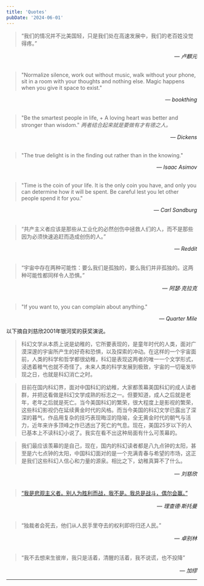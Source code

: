 ```yaml
---
title: 'Quotes'
pubDate: '2024-06-01'
---
```


>“我们的情况并不比美国轻，只是我们处在高速发展中，我们的老百姓没觉得疼。”

<div style="text-align: right;">— <cite>卢麒元</cite></div>
<br/>

>"Normalize silence, work out without music, walk without your phone, sit in a room with your thoughts and nothing else. Magic happens when you give it space to exist."

<div style="text-align: right;">— <cite>bookthing</cite></div>
<br/>

>"Be the smartest people in life, + A loving heart was better and stronger than wisdom."
>_两者结合起来就是要做有才有德之人。_

<div style="text-align: right;">— <cite>Dickens</cite></div>
<br/>

>"The true delight is in the finding out rather than in the knowing."
>

<div style="text-align: right;">— <cite>Isaac Asimov</cite></div>
<br/>

>"Time is the coin of your life. It is the only coin you have, and only you can determine how it will be spent. Be careful lest you let other people spend it for you."

<div style="text-align: right;">— <cite>Carl Sandburg</cite></div>
<br/>

>“共产主义者应该是那些从工业化的必然创伤中拯救人们的人，而不是那些因为必须快速追赶而造成创伤的人。”

<div style="text-align: right;">— <cite>Reddit</cite></div>
<br/>

>“宇宙中存在两种可能性：要么我们是孤独的，要么我们并非孤独的。这两种可能性都同样令人恐惧。”

<div style="text-align: right;">— <cite>阿瑟·克拉克</cite></div>
<br/>

>"If you want to, you can complain about anything."

<div style="text-align: right;">— <cite>Quarter Mile</cite></div> 

以下摘自刘慈欣2001年银河奖的获奖演说。

> 科幻文学从本质上说是幼稚的，它所要表现的，是童年时代的人类，面对广漠深邃的宇宙所产生的好奇和恐惧，以及探索的冲动。在这样的一个宇宙面前，人类的科学和哲学都很幼稚，科幻是表现这两者的唯一一个文学形式，浸透着稚气也就不奇怪了。未来人类的科学发展到极致，宇宙的一切毫发毕现之日，也就是科幻消亡之时。


> 目前在国内科幻界，面对中国科幻的幼稚，大家都羡幕美国科幻的成人读者群，并把这看做是科幻文学成熟的标志之一。但要知道，成人之后就是老年，老年之后就是死亡。当今美国科幻的繁荣，很大程度上是影视的繁荣，这些科幻影视仍在延续黄金时代的风格。而当今美国的科幻文学已露出了深深的暮气，作品用复杂的技巧表现晦涩的隐喻，全无黄金时代的朝气与活力，近年来许多顶峰之作已透出了死亡的气息。现在，美国25岁以下的人已基本上不读科幻小说了。我实在看不出这种局面有什么可羡幕的。


> 我们最应该羡幕的是自己，现在，国内的科幻读者都是八九点钟的太阳，甚至是六七点钟的太阳，中国科幻面对的是一个充满青春与希望的市场，这正是我们这些科幻人信心和力量的源泉。相比之下，幼稚真算不了什么。

<div style="text-align: right;">— <cite>刘慈欣</cite></div>
<br/>

>[“我是悲观主义者。别人为胜利而战，我不是。我总是战斗，偶尔会赢。”](https://www.ruanyifeng.com/blog/2005/03/post_112.html)

<div style="text-align: right;">— <cite>理查德·斯托曼</cite></div>
<br/>

>“独裁者会死去，他们从人民手里夺去的权利即将归还人民。”

<div style="text-align: right;">— <cite>卓别林</cite></div>
<br/>

>“我不去想来生彼岸，我只是活着，清醒的活着，我不说谎，也不投降”
 
<div style="text-align: right;">— <cite>加缪</cite></div>

---


